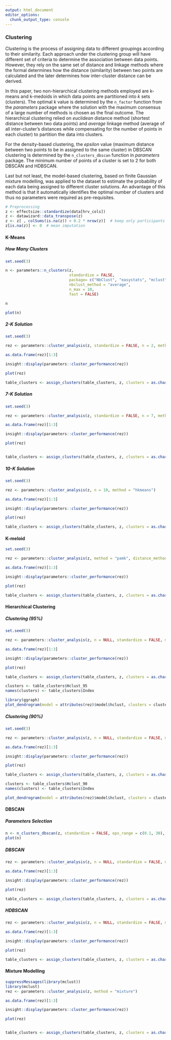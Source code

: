 ```yaml
---
output: html_document
editor_options: 
  chunk_output_type: console
---
```



### Clustering
Clustering is the process of assigning data to different groupings according to their similarity. Each approach under the clustering group will have different set of criteria to determine the association between data points. However, they rely on the same set of distance and linkage methods where the formal determines how the distance (similarity) between two points are calculated and the later determines how inter-cluster distance can be derived. 

In this paper, two non-hierarchical clustering methods employed are k-means and k-medoids in which data points are partitioned into *k* sets (clusters). The optimal *k* value is determined by the `n_factor` function from the *parameters* package where the solution with the maximum consensus of a large number of methods is chosen as the final outcome. The hierarchical clustering relied on *euclidean* distance method (shortest distance between two data points) and *average* linkage method (average of all inter-cluster's distances while compensating for the number of points in each cluster) to partition the data into clusters. 

For the density-based clustering, the *epsilon* value (maximum distance between two points to be in assigned to the same cluster) in DBSCAN clustering is determined by the `n_clusters_dbscan` function in *parameters* package. The minimum number of points of a cluster is set to 2 for both DBSCAN and HDBSCAN.

Last but not least, the model-based clustering, based on finite Gaussian mixture modelling, was applied to the dataset to estimate the probability of each data being assigned to different cluster solutions. An advantage of this method is that it automatically identifies the optimal number of clusters and thus no parameters were required as pre-requisites. 


```r
# Preprocessing
z <- effectsize::standardize(data[hrv_cols])
z <- datawizard::data_transpose(z)
z <- z[ , colSums(is.na(z)) < 0.2 * nrow(z)]  # keep only participants with few nans
z[is.na(z)] <- 0  # mean imputation
```


#### K-Means

##### How Many Clusters

```r
set.seed(3)

n <- parameters::n_clusters(z, 
                            standardize = FALSE, 
                            package= c("NbClust", "easystats", "mclust"), 
                            nbclust_method = "average",
                            n_max = 10,
                            fast = FALSE)

n

plot(n)
```

##### 2-K Solution

```r
set.seed(3)

rez <- parameters::cluster_analysis(z, standardize = FALSE, n = 2, method = "hkmeans")

as.data.frame(rez)[1:3]

insight::display(parameters::cluster_performance(rez))

plot(rez)

table_clusters <- assign_clusters(table_clusters, z, clusters = as.character(predict(rez)), col = "Kmeans_2")
```

##### 7-K Solution

```r
set.seed(3)

rez <- parameters::cluster_analysis(z, standardize = FALSE, n = 7, method = "hkmeans")

as.data.frame(rez)[1:3]

insight::display(parameters::cluster_performance(rez))

plot(rez)


table_clusters <- assign_clusters(table_clusters, z, clusters = as.character(predict(rez)), col = "Kmeans_7")
```

##### 10-K Solution

```r
set.seed(3)

rez <- parameters::cluster_analysis(z, n = 10, method = "hkmeans")

as.data.frame(rez)[1:3]

insight::display(parameters::cluster_performance(rez))

plot(rez)

table_clusters <- assign_clusters(table_clusters, z, clusters = as.character(predict(rez)), col = "Kmeans_10")
```


#### K-meloid
```r
set.seed(3)

rez <- parameters::cluster_analysis(z, method = "pamk", distance_method = "euclidean")

as.data.frame(rez)[1:3]

insight::display(parameters::cluster_performance(rez))

plot(rez)

table_clusters <- assign_clusters(table_clusters, z, clusters = as.character(predict(rez)), col = "Kmeloid")
```

#### Hierarchical Clustering

##### Clustering (95\%)

```r
set.seed(3)

rez <- parameters::cluster_analysis(z, n = NULL, standardize = FALSE, method = "hclust", distance_method = "euclidean", hclust_method = "average", ci = 0.95, iterations = 2000)

as.data.frame(rez)[1:3]

insight::display(parameters::cluster_performance(rez))

plot(rez)

table_clusters <- assign_clusters(table_clusters, z, clusters = as.character(predict(rez)), col = "Hclust_95")
```



```r
clusters <- table_clusters$Hclust_95
names(clusters) <- table_clusters$Index

library(ggraph)
plot_dendrogram(model = attributes(rez)$model$hclust, clusters = clusters, ylim = -10, nudge_y = -0.05, angle = 90)
```

##### Clustering (90\%)

```r
set.seed(3)

rez <- parameters::cluster_analysis(z, n = NULL, standardize = FALSE, method = "hclust", distance_method = "euclidean", hclust_method = "average", ci = 0.90, iterations = 2000)

as.data.frame(rez)[1:3]

insight::display(parameters::cluster_performance(rez))

plot(rez)

table_clusters <- assign_clusters(table_clusters, z, clusters = as.character(predict(rez)), col = "Hclust_90")
```



```r
clusters <- table_clusters$Hclust_90
names(clusters) <- table_clusters$Index

plot_dendrogram(model = attributes(rez)$model$hclust, clusters = clusters, ylim = -10, nudge_y = -0.05, angle = 90,)
```

#### DBSCAN

##### Parameters Selection

```r
n <- n_clusters_dbscan(z, standardize = FALSE, eps_range = c(0.1, 30), min_size = 2, method = "kNN")
plot(n)
```

##### DBSCAN

```r
rez <- parameters::cluster_analysis(z, n = NULL, standardize = FALSE, method = "dbscan", dbscan_eps = 10, min_size = 2, borderPoints = TRUE)

as.data.frame(rez)[1:3]

insight::display(parameters::cluster_performance(rez))

plot(rez)

table_clusters <- assign_clusters(table_clusters, z, clusters = as.character(predict(rez)), col = "DBSCAN")
```

##### HDBSCAN

```r
rez <- parameters::cluster_analysis(z, n = NULL, standardize = FALSE, method = "hdbscan", min_size = 2)

as.data.frame(rez)[1:3]

insight::display(parameters::cluster_performance(rez))

plot(rez)

table_clusters <- assign_clusters(table_clusters, z, clusters = as.character(predict(rez)), col = "HDBSCAN")
```

#### Mixture Modelling


```r
suppressMessages(library(mclust))
library(mclust)
rez <- parameters::cluster_analysis(z, method = "mixture")

as.data.frame(rez)[1:3]

insight::display(parameters::cluster_performance(rez))

plot(rez)


table_clusters <- assign_clusters(table_clusters, z, clusters = as.character(predict(rez)), col = "Mixture")
```
